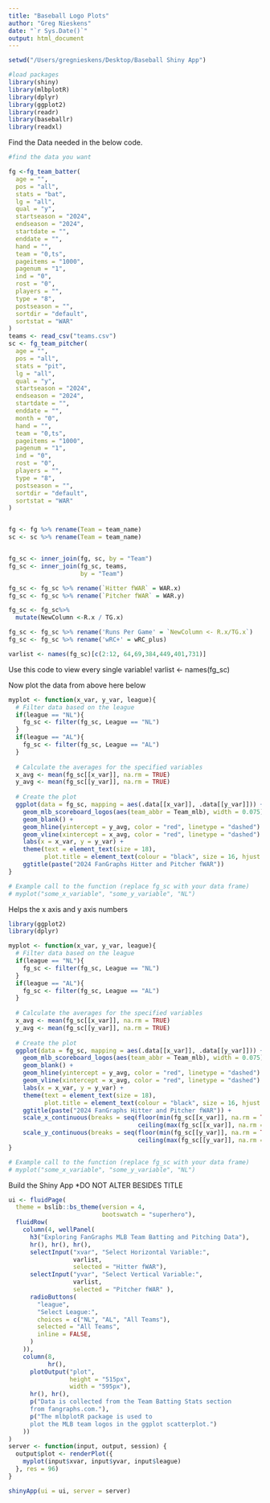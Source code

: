 ```yaml
---
title: "Baseball Logo Plots"
author: "Greg Nieskens"
date: "`r Sys.Date()`"
output: html_document
---
```


```r
setwd("/Users/gregnieskens/Desktop/Baseball Shiny App")
```


```r
#load packages
library(shiny)
library(mlbplotR)
library(dplyr)
library(ggplot2)
library(readr)
library(baseballr)
library(readxl)
```


Find the Data needed in the below code. 
```r
#find the data you want

fg <-fg_team_batter(
  age = "",
  pos = "all",
  stats = "bat",
  lg = "all",
  qual = "y",
  startseason = "2024",
  endseason = "2024",
  startdate = "",
  enddate = "",
  hand = "",
  team = "0,ts",
  pageitems = "1000",
  pagenum = "1",
  ind = "0",
  rost = "0",
  players = "",
  type = "8",
  postseason = "",
  sortdir = "default",
  sortstat = "WAR"
)
teams <- read_csv("teams.csv")
sc <- fg_team_pitcher(
  age = "",
  pos = "all",
  stats = "pit",
  lg = "all",
  qual = "y",
  startseason = "2024",
  endseason = "2024",
  startdate = "",
  enddate = "",
  month = "0",
  hand = "",
  team = "0,ts",
  pageitems = "1000",
  pagenum = "1",
  ind = "0",
  rost = "0",
  players = "",
  type = "8",
  postseason = "",
  sortdir = "default",
  sortstat = "WAR"
) 


fg <- fg %>% rename(Team = team_name)
sc <- sc %>% rename(Team = team_name)


fg_sc <- inner_join(fg, sc, by = "Team")
fg_sc <- inner_join(fg_sc, teams,
                    by = "Team")

fg_sc <- fg_sc %>% rename(`Hitter fWAR` = WAR.x)
fg_sc <- fg_sc %>% rename(`Pitcher fWAR` = WAR.y)

fg_sc <- fg_sc%>%
  mutate(NewColumn <-R.x / TG.x)

fg_sc <- fg_sc %>% rename('Runs Per Game' = `NewColumn <- R.x/TG.x`)
fg_sc <- fg_sc %>% rename('wRC+' = wRC_plus)

varlist <- names(fg_sc)[c(2:12, 64,69,384,449,401,731)]

```

Use this code to view every single variable! 
varlist <- names(fg_sc)

Now plot the data from above here below
```r

myplot <- function(x_var, y_var, league){
  # Filter data based on the league
  if(league == "NL"){
    fg_sc <- filter(fg_sc, League == "NL")
  }
  if(league == "AL"){
    fg_sc <- filter(fg_sc, League == "AL")
  }
  
  # Calculate the averages for the specified variables
  x_avg <- mean(fg_sc[[x_var]], na.rm = TRUE)
  y_avg <- mean(fg_sc[[y_var]], na.rm = TRUE)
  
  # Create the plot
  ggplot(data = fg_sc, mapping = aes(.data[[x_var]], .data[[y_var]])) +
    geom_mlb_scoreboard_logos(aes(team_abbr = Team_mlb), width = 0.075) +
    geom_blank() +
    geom_hline(yintercept = y_avg, color = "red", linetype = "dashed") +
    geom_vline(xintercept = x_avg, color = "red", linetype = "dashed") +
    labs(x = x_var, y = y_var) +
    theme(text = element_text(size = 18), 
          plot.title = element_text(colour = "black", size = 16, hjust = 0.5, vjust = 0.8, angle = 0)) +
    ggtitle(paste("2024 FanGraphs Hitter and Pitcher fWAR"))
}

# Example call to the function (replace fg_sc with your data frame)
# myplot("some_x_variable", "some_y_variable", "NL")


```
Helps the x axis and y axis numbers
```r
library(ggplot2)
library(dplyr)

myplot <- function(x_var, y_var, league){
  # Filter data based on the league
  if(league == "NL"){
    fg_sc <- filter(fg_sc, League == "NL")
  }
  if(league == "AL"){
    fg_sc <- filter(fg_sc, League == "AL")
  }
  
  # Calculate the averages for the specified variables
  x_avg <- mean(fg_sc[[x_var]], na.rm = TRUE)
  y_avg <- mean(fg_sc[[y_var]], na.rm = TRUE)
  
  # Create the plot
  ggplot(data = fg_sc, mapping = aes(.data[[x_var]], .data[[y_var]])) +
    geom_mlb_scoreboard_logos(aes(team_abbr = Team_mlb), width = 0.075) +
    geom_blank() +
    geom_hline(yintercept = y_avg, color = "red", linetype = "dashed") +
    geom_vline(xintercept = x_avg, color = "red", linetype = "dashed") +
    labs(x = x_var, y = y_var) +
    theme(text = element_text(size = 18), 
          plot.title = element_text(colour = "black", size = 16, hjust = 0.5, vjust = 0.8, angle = 0)) +
    ggtitle(paste("2024 FanGraphs Hitter and Pitcher fWAR")) +
    scale_x_continuous(breaks = seq(floor(min(fg_sc[[x_var]], na.rm = TRUE)), 
                                    ceiling(max(fg_sc[[x_var]], na.rm = TRUE)), by = 2)) +
    scale_y_continuous(breaks = seq(floor(min(fg_sc[[y_var]], na.rm = TRUE)), 
                                    ceiling(max(fg_sc[[y_var]], na.rm = TRUE)), by = 2))
}

# Example call to the function (replace fg_sc with your data frame)
# myplot("some_x_variable", "some_y_variable", "NL")

```

Build the Shiny App *DO NOT ALTER BESIDES TITLE
```r
ui <- fluidPage(
  theme = bslib::bs_theme(version = 4,
                          bootswatch = "superhero"),
  fluidRow(
    column(4, wellPanel(
      h3("Exploring FanGraphs MLB Team Batting and Pitching Data"),
      hr(), hr(), hr(),
      selectInput("xvar", "Select Horizontal Variable:",
                  varlist,
                  selected = "Hitter fWAR"),
      selectInput("yvar", "Select Vertical Variable:",
                  varlist,
                  selected = "Pitcher fWAR" ),
      radioButtons(
        "league",
        "Select League:",
        choices = c("NL", "AL", "All Teams"),
        selected = "All Teams",
        inline = FALSE,
      )
    )),
    column(8,
           hr(),
      plotOutput("plot",
                 height = "515px",
                 width = "595px"),
      hr(), hr(),
      p("Data is collected from the Team Batting Stats section
      from fangraphs.com."),
      p("The mlbplotR package is used to
      plot the MLB team logos in the ggplot scatterplot.")
    ))
)
server <- function(input, output, session) {
  output$plot <- renderPlot({
    myplot(input$xvar, input$yvar, input$league)
  }, res = 96)
}

shinyApp(ui = ui, server = server)
```

